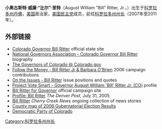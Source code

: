 '''小奥古斯特·威廉·“比尔”·里特'''（August William "Bill" Ritter, Jr.，{{bd|1956年|9月6日||}}）出生于[[科罗拉多州|科罗拉多州]][[丹佛_(科罗拉多州)|丹佛]]，[[美国|美国]]政治家，[[美国民主党|美国民主党]]成员，前任[[科罗拉多州州长|科罗拉多州州长]]（2007年至2011年）。

== 外部链接 ==
* [http://www.colorado.gov/governor/ Colorado Governor Bill Ritter] {{Wayback|url=http://www.colorado.gov/governor/ |date=20110202162045 }} official state site
* [http://www.nga.org/portal/site/nga/menuitem.29fab9fb4add37305ddcbeeb501010a0/?vgnextoid=d1e523a03d4ef010VgnVCM1000001a01010aRCRD National Governors Association - Colorado Governor Bill Ritter] {{Wayback|url=http://www.nga.org/portal/site/nga/menuitem.29fab9fb4add37305ddcbeeb501010a0/?vgnextoid=d1e523a03d4ef010VgnVCM1000001a01010aRCRD |date=20110629001552 }} biography
* [http://www.colorado.gov/dpa/doit/archives/offic/gov.html The Governors of Colorado @ Colorado.gov] {{Wayback|url=http://www.colorado.gov/dpa/doit/archives/offic/gov.html |date=20130831140815 }}
* [http://www.followthemoney.org/database/StateGlance/candidate.phtml?si=20066&c=416805 Follow the Money - Bill Ritter Jr & Barbara O'Brien] 2006 campaign contributions
* [http://www.ontheissues.org/Bill_Ritter.htm On the Issues - Bill Ritter] {{WebCite|url=https://www.webcitation.org/68knwNMDr?url=http://www.ontheissues.org/Bill_Ritter.htm |date=20120628082834 |dateformat=iso }} issue positions and quotes
* [http://www.vote-smart.org/bio.php?can_id=MCO72083 Project Vote Smart - Governor August William 'Bill' Ritter Jr. (CO)]{{dead link|date=2018年3月 |bot=InternetArchiveBot |fix-attempted=yes }} profile
* [https://web.archive.org/web/20061025031849/http://www.ritterforgovernor.com/ Bill Ritter for Governor] official campaign site
* [http://www.denverpost.com/localpolitics/ci_4113098 Profile: Bill Ritter] {{WebCite|url=https://www.webcitation.org/68knyKkrq?url=http://www.denverpost.com/localpolitics/ci_4113098 |date=20120628082903 |dateformat=iso }} ''The Denver Post'', July 31, 2005
* [https://web.archive.org/web/20081015134636/http://www.thecherrycreeknews.com/billritter Bill Ritter] ''Cherry Creek News'' ongoing collection of news stories
* [http://www.uselectionatlas.org/RESULTS/state.php?fips=8&year=2006&f=0&off=5&elect=0 County map of 2006 Gubernatorial Election Results] {{Wayback|url=http://www.uselectionatlas.org/RESULTS/state.php?fips=8&year=2006&f=0&off=5&elect=0 |date=20201001091735 }}
* [http://www.coloradodems.org/ Democratic Party of Colorado] {{Wayback|url=http://www.coloradodems.org/ |date=20210412132255 }}

{{start box}}
{{succession box|[[比尔·欧文斯|比尔·欧文斯]]|[[约翰·希肯卢珀|约翰·希肯卢珀]]|[[科罗拉多州州长|科罗拉多州州长]]|2007年至2011年}}
{{end box}}

{{US-poli-bio-stub}}
{{Authority control}}
{{DEFAULTSORT:ritter}}
[[Category:科罗拉多州州长|Category:科罗拉多州州长]]